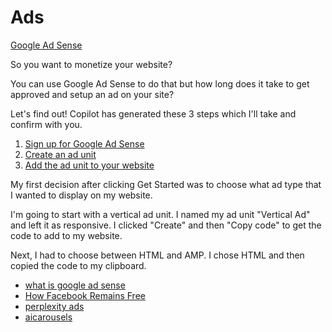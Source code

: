


<Meta title="design system/organisms/ads" />

# Ads

[Google Ad Sense](https://stately.ai/docs/invoke)



So you want to monetize your website? 

You can use Google Ad Sense to do that but how long does it take to get approved and setup an ad on your site?

Let's find out! Copilot has generated these 3 steps which I'll take and confirm with you.

1. [Sign up for Google Ad Sense](https://www.google.com/adsense/start/)
2. [Create an ad unit](https://www.google.com/adsense/start/)
3. [Add the ad unit to your website](https://www.google.com/adsense/start/)


My first decision after clicking Get Started was to choose what ad type that I wanted to display on my website.

I'm going to start with a vertical ad unit. I named my ad unit "Vertical Ad" and left it as responsive. I clicked "Create" and then "Copy code" to get the code to add to my website.

Next, I had to choose between HTML and AMP. I chose HTML and then copied the code to my clipboard.



<Canvas>
  <Story name="ads">
    <AdsStory />
  </Story>
</Canvas>



- [what is google ad sense](https://www.semrush.com/blog/what-is-google-adsense)
- [How Facebook Remains Free](https://www.youtube.com/watch?v=n2H8wx1aBiQ)
- [perplexity ads](https://www.perplexity.ai/search/product-nubJVQOlR3.JZd0gHu94EQ#0)
- [aicarousels](https://www.aicarousels.com/)